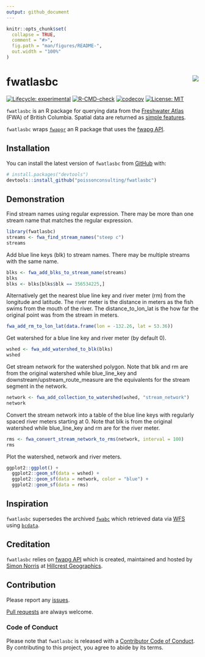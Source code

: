 ```yaml
---
output: github_document
---
```


<!-- README.md is generated from README.Rmd. Please edit that file -->

```r
knitr::opts_chunk$set(
  collapse = TRUE,
  comment = "#>",
  fig.path = "man/figures/README-",
  out.width = "100%"
)
```

# fwatlasbc <img src="man/figures/logo.png" align="right" />

<!-- badges: start -->
[![Lifecycle: experimental](https://img.shields.io/badge/lifecycle-experimental-orange.svg)](https://lifecycle.r-lib.org/articles/stages.html#experimental)
[![R-CMD-check](https://github.com/poissonconsulting/fwatlasbc/workflows/R-CMD-check/badge.svg)](https://github.com/poissonconsulting/fwatlasbc/actions)
[![codecov](https://codecov.io/gh/poissonconsulting/fwatlasbc/branch/main/graph/badge.svg?token=x3TrvhuMbK)](https://codecov.io/gh/poissonconsulting/fwatlasbc)
[![License: MIT](https://img.shields.io/badge/License-MIT-green.svg)](https://opensource.org/licenses/MIT)
<!-- badges: end -->

`fwatlasbc` is an R package for querying data from the [Freshwater Atlas](https://www2.gov.bc.ca/gov/content/data/geographic-data-services/topographic-data/freshwater) (FWA) of British Columbia. 
Spatial data are returned as [simple features](https://github.com/r-spatial/sf).

`fwatlasbc` wraps [`fwapgr`](https://github.com/poissonconsulting/fwapgr) an R package that uses the [fwapg API](https://www.hillcrestgeo.ca/fwapg/index.html).

## Installation

You can install the latest version of `fwatlasbc` from [GitHub](https://github.com/poissonconsulting/fwatlasbc) with:

```r
# install.packages("devtools")
devtools::install_github("poissonconsulting/fwatlasbc")
```

## Demonstration

Find stream names using regular expression.
There may be more than one stream name that matches the regular expression.
```r
library(fwatlasbc)
streams <- fwa_find_stream_names("steep c")
streams
```

Add blue line keys (blk) to stream names.
There may be multiple streams with the same name.
```r
blks <- fwa_add_blks_to_stream_name(streams)
blks
blks <- blks[blks$blk == 356534225,]
```

Alternatively get the nearest blue line key and river meter (rm) from the longitude and latitude. 
The river meter is the distance in meters as the fish swims from the mouth of the river.
The distance_to_lon_lat is the how far the original point was from the stream in meters.

```r
fwa_add_rm_to_lon_lat(data.frame(lon = -132.26, lat = 53.36))
```

Get watershed for a blue line key and river meter (by default 0).
```r
wshed <- fwa_add_watershed_to_blk(blks)
wshed
```

Get stream network for the watershed polygon.
Note that blk and rm are from the original watershed while blue_line_key and downstream/upstream_route_measure are the equivalents for the stream segment in the network.
```r
network <- fwa_add_collection_to_watershed(wshed, "stream_network")
network
```

Convert the stream network into a table of the blue line keys with regularly spaced river meters starting at 0.
Note that blk is from the original watershed while blue_line_key and rm are for the river meter.
```r
rms <- fwa_convert_stream_network_to_rms(network, interval = 100)
rms
```

Plot the watershed, network and river meters.
```r
ggplot2::ggplot() +
  ggplot2::geom_sf(data = wshed) +
  ggplot2::geom_sf(data = network, color = "blue") +
  ggplot2::geom_sf(data = rms)
```

## Inspiration

`fwatlasbc` supersedes the archived [`fwabc`](https://github.com/poissonconsulting/fwabc) which retrieved data via [WFS](https://openmaps.gov.bc.ca/geo/pub/wfs?service=WFS&version=2.0.0&request=GetFeature&typeName=WHSE_BASEMAPPING.FWA_LAKES_POLY&outputFormat=json&SRSNAME=epsg%3A3005&CQL_FILTER=GNIS_NAME_1=%27Quamichan%20Lake%27) using [`bcdata`](https://github.com/bcgov/bcdata). 

## Creditation

`fwatlasbc` relies on [fwapg API](https://www.hillcrestgeo.ca/fwapg/index.html) which is created, maintained and hosted by [Simon Norris](https://github.com/smnorris/fwapg) at [Hillcrest Geographics](https://hillcrestgeo.ca/main/). 

## Contribution

Please report any [issues](https://github.com/poissonconsulting/fwatlasbc/issues).

[Pull requests](https://github.com/poissonconsulting/fwatlasbc/pulls) are always welcome.

### Code of Conduct

Please note that `fwatlasbc` is released with a [Contributor Code of Conduct](https://contributor-covenant.org/version/2/0/CODE_OF_CONDUCT.html). 
By contributing to this project, you agree to abide by its terms.
